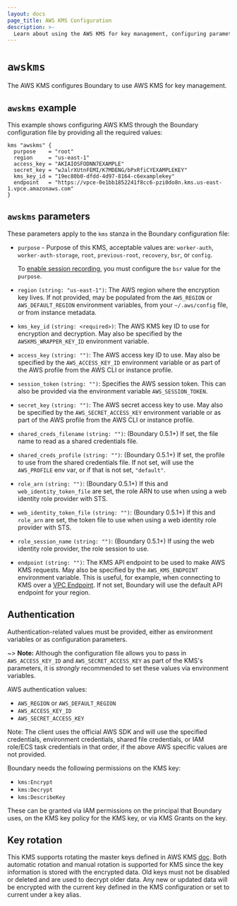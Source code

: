 ```yaml
---
layout: docs
page_title: AWS KMS Configuration
description: >-
  Learn about using the AWS KMS for key management, configuring parameters and authentication, and best practices for key rotation. View an example configuration.
---
```


# `awskms`

The AWS KMS configures Boundary to use AWS KMS for key management.

## `awskms` example

This example shows configuring AWS KMS through the Boundary configuration file
by providing all the required values:

```hcl
kms "awskms" {
  purpose    = "root"
  region     = "us-east-1"
  access_key = "AKIAIOSFODNN7EXAMPLE"
  secret_key = "wJalrXUtnFEMI/K7MDENG/bPxRfiCYEXAMPLEKEY"
  kms_key_id = "19ec80b0-dfdd-4d97-8164-c6examplekey"
  endpoint   = "https://vpce-0e1bb1852241f8cc6-pzi0do8n.kms.us-east-1.vpce.amazonaws.com"
}
```

## `awskms` parameters

These parameters apply to the `kms` stanza in the Boundary configuration file:

- `purpose` - Purpose of this KMS, acceptable values are: `worker-auth`, `worker-auth-storage`,
   `root`, `previous-root`, `recovery`, `bsr`, or `config`.

   To [enable session recording](/boundary/docs/configuration/session-recording/enable-session-recording), you must configure the `bsr` value for the `purpose`.

- `region` `(string: "us-east-1")`: The AWS region where the encryption key
  lives. If not provided, may be populated from the `AWS_REGION` or
  `AWS_DEFAULT_REGION` environment variables, from your `~/.aws/config` file,
  or from instance metadata.

- `kms_key_id` `(string: <required>)`: The AWS KMS key ID to use for encryption
  and decryption. May also be specified by the `AWSKMS_WRAPPER_KEY_ID`
  environment variable.

- `access_key` `(string: "")`: The AWS access key ID to use. May also be
  specified by the `AWS_ACCESS_KEY_ID` environment variable or as part of the
  AWS profile from the AWS CLI or instance profile.

- `session_token` `(string: "")`: Specifies the AWS session token. This can
  also be provided via the environment variable `AWS_SESSION_TOKEN`.

- `secret_key` `(string: "")`: The AWS secret access key to use. May
  also be specified by the `AWS_SECRET_ACCESS_KEY` environment variable or as
  part of the AWS profile from the AWS CLI or instance profile.

- `shared_creds_filename` `(string: "")`: (Boundary 0.5.1+) If set, the file
  name to read as a shared credentials file.

- `shared_creds_profile` `(string: "")`: (Boundary 0.5.1+) If set, the
  profile to use from the shared credentials file. If not set, will use the
  `AWS_PROFILE` env var, or if that is not set, `"default"`.

- `role_arn` `(string: "")`: (Boundary 0.5.1+) If this and
  `web_identity_token_file` are set, the role ARN to use when using a web
  identity role provider with STS.

- `web_identity_token_file` `(string: "")`: (Boundary 0.5.1+) If this and
  `role_arn` are set, the token file to use when using a web identity role
  provider with STS.

- `role_session_name` `(string: "")`: (Boundary 0.5.1+) If using the web
  identity role provider, the role session to use.

- `endpoint` `(string: "")`: The KMS API endpoint to be used to make AWS KMS
  requests. May also be specified by the `AWS_KMS_ENDPOINT` environment
  variable. This is useful, for example, when connecting to KMS over a [VPC
  Endpoint](https://docs.aws.amazon.com/kms/latest/developerguide/kms-vpc-endpoint.html).
  If not set, Boundary will use the default API endpoint for your region.

## Authentication

Authentication-related values must be provided, either as environment
variables or as configuration parameters.

~> **Note:** Although the configuration file allows you to pass in
`AWS_ACCESS_KEY_ID` and `AWS_SECRET_ACCESS_KEY` as part of the KMS's parameters, it
is _strongly_ recommended to set these values via environment variables.

AWS authentication values:

- `AWS_REGION` or `AWS_DEFAULT_REGION`
- `AWS_ACCESS_KEY_ID`
- `AWS_SECRET_ACCESS_KEY`

Note: The client uses the official AWS SDK and will use the specified
credentials, environment credentials, shared file credentials, or IAM role/ECS
task credentials in that order, if the above AWS specific values are not
provided.

Boundary needs the following permissions on the KMS key:

- `kms:Encrypt`
- `kms:Decrypt`
- `kms:DescribeKey`

These can be granted via IAM permissions on the principal that Boundary uses, on
the KMS key policy for the KMS key, or via KMS Grants on the key.

## Key rotation

This KMS supports rotating the master keys defined in AWS KMS
[doc](https://docs.aws.amazon.com/kms/latest/developerguide/rotate-keys.html). Both automatic
rotation and manual rotation is supported for KMS since the key information is stored with the
encrypted data. Old keys must not be disabled or deleted and are used to decrypt older data.
Any new or updated data will be encrypted with the current key defined in the KMS configuration
or set to current under a key alias.
